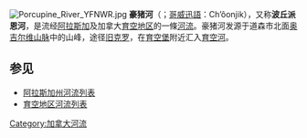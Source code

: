 {{expand|time=2009-12-14T10:33:14+00:00}}
{{unreferenced|time=2009-12-14T10:33:14+00:00}}
[[File:Porcupine_River_YFNWR.jpg|thumb]]
'''豪猪河'''（{{lang-en|'''Porcupine Rive'''r}}；[[哥威迅語|哥威迅語]]：Ch’ôonjik），又称'''波丘派恩河'''，是流经[[阿拉斯加|阿拉斯加]]及加拿大[[育空地区|育空地区]]的一條[[河流|河流]]。豪猪河发源于道森市北面[[奥吉尔维山脉|奥吉尔维山脉]]中的山峰，途径[[旧克罗|旧克罗]]，在[[育空堡|育空堡]]附近汇入[[育空河|育空河]]。

== 参见 ==
* [[阿拉斯加州河流列表|阿拉斯加州河流列表]]
* [[育空地区河流列表|育空地区河流列表]]

{{Authority control}}
[[Category:加拿大河流|Category:加拿大河流]]